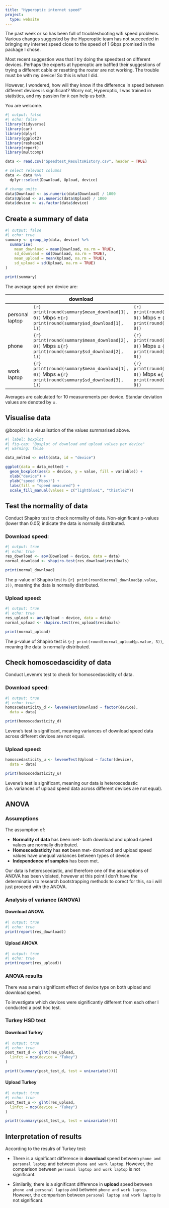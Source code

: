 ```yaml
---
title: "Hyperoptic internet speed"
project:
  type: website
---
```


The past week or so has been full of troubleshooting wifi speed problems. Various changes suggested by the Hyperoptic team has not succeeded in bringing my internet speed close to the speed of 1 Gbps promised in the package I chose. 

Most recent suggestion was that I try doing the speedtest on different devices. Perhaps the experts at hyperoptic are baffled their suggestions of trying a different cable or resetting the router are not working. The trouble must be with my device! So this is what I did. 

However, I wondered, how will they know if the difference in speed between different devices is significant? Worry not, Hyperoptic, I was trained in statistics, and my passion for `R` can help us both. 

You are welcome. 

```r
#| output: false
#| echo: false
library(tidyverse)
library(car)
library(dplyr)
library(ggplot2)
library(reshape2)
library(report)
library(multcomp)

data <- read.csv("Speedtest_ResultsHistory.csv", header = TRUE)

# select relevant columns
data <- data %>%
  dplyr::select(Download, Upload, device)

# change units
data$Download <- as.numeric(data$Download) / 1000
data$Upload <- as.numeric(data$Upload) / 1000
data$device <- as.factor(data$device)
```

## Create a summary of data

```r
#| output: false
#| echo: true
summary <- group_by(data, device) %>%
  summarise(
    mean_download = mean(Download, na.rm = TRUE),
    sd_download = sd(Download, na.rm = TRUE),
    mean_upload = mean(Upload, na.rm = TRUE),
    sd_upload = sd(Upload, na.rm = TRUE)
)

print(summary)
```

The average speed per device are:

|  | download | upload |
|---|---|---|
| personal laptop | `{r} print(round(summary$mean_download[1], 0))` Mbps ±`{r} print(round(summary$sd_download[1], 1))` | `{r} print(round(summary$mean_upload[1], 0))` Mbps ± `{r} print(round(summary$sd_upload[1], 0))` |
| phone | `{r} print(round(summary$mean_download[2], 0))` Mbps ±`{r} print(round(summary$sd_download[2], 1))` | `{r} print(round(summary$mean_upload[2], 0))` Mbps ± `{r} print(round(summary$sd_upload[2], 0))` |
| work laptop | `{r} print(round(summary$mean_download[1], 0))` Mbps ±`{r} print(round(summary$sd_download[3], 1))` | `{r} print(round(summary$mean_upload[3], 0))` Mbps ±`{r} print(round(summary$sd_upload[3], 0))` |

Averages are calculated for 10 measurements per device. Standar deviation values are denoted by ±. 

## Visualise data

@boxplot is a visualisation of the values summarised above.

```r
#| label: boxplot
#| fig-cap: "Boxplot of download and upload values per device"
#| warning: false

data_melted <- melt(data, id = "device")

ggplot(data = data_melted) +
  geom_boxplot(aes(x = device, y = value, fill = variable)) +
  xlab("device") +
  ylab("speed (Mbps)") +
  labs(fill = "speed measured") + 
  scale_fill_manual(values = c("lightblue1", "thistle2"))
```

## Test the normality of data
Conduct Shapiro test to check normality of data. Non-significant p-values (lower than 0.05) indicate the data is normally distributed.

### Download speed:

```r
#| output: true
#| echo: true
res_download <- aov(Download ~ device, data = data)
normal_download <- shapiro.test(res_download$residuals)

print(normal_download)
```

The p-value of Shapiro test is `{r} print(round(normal_download$p.value, 3))`, meaning the data is normally distributed.

### Upload speed:

```r
#| output: true
#| echo: true
res_upload <- aov(Upload ~ device, data = data)
normal_upload <- shapiro.test(res_upload$residuals)

print(normal_upload)
```

The p-value of Shapiro test is `{r} print(round(normal_upload$p.value, 3))`, meaning the data is normally distributed.

## Check homoscedascidity of data
Conduct Levene's test to check for homoscedascidity of data.

### Download speed:
```r
#| output: true
#| echo: true
homoscedasticity_d <- leveneTest(Download ~ factor(device),
  data = data)

print(homoscedasticity_d)
```

Levene's test is significant, meaning variances of download speed data across different devices are not equal.

### Upload speed:
```r
homoscedasticity_u <- leveneTest(Upload ~ factor(device),
  data = data)

print(homoscedasticity_u)
```

Levene's test is significant, meaning our data is heteroscedastic (i.e. variances of upload speed data across different devices are not equal).

## ANOVA

### Assumptions
The assumption of:

- **Normality of data** has been met- both download and upload speed values are normally distributed.
- **Homoscedasticity** has **not** been met- download and upload speed values have unequal variances between types of device. 
- **Independence of samples** has been met.  

Our data is heteroscedastic, and therefore one of the assumptions of ANOVA has been violated, however at this point I don't have the determination to research bootstrapping methods to corect for this, so i will just proceed with the ANOVA.

### Analysis of variance (ANOVA)

#### Download ANOVA
```r
#| output: true
#| echo: true
print(report(res_download))
```

#### Upload ANOVA

```r
#| output: true
#| echo: true
print(report(res_upload))
```

### ANOVA results

There was a main significant effect of device type on both upload and download speed.

To investigate which devices were significantly different from each other I conducted a post hoc test.

### Turkey HSD test

#### Download Turkey

```r
#| output: true
#| echo: true
post_test_d <- glht(res_upload,
  linfct = mcp(device = "Tukey")
)

print((summary(post_test_d, test = univariate())))
```

#### Upload Turkey

```r
#| output: true
#| echo: true
post_test_u <- glht(res_upload,
  linfct = mcp(device = "Tukey")
)

print((summary(post_test_u, test = univariate())))
```

## Interpretation of results 

According to the resulrs of Turkey test:

- There is a significant difference in **download** speed between `phone and personal laptop` and between `phone and work laptop`. However, the comparison between `personal laptop and work laptop` is not significant.

- Similarily, there is a significant difference in **upload** speed between `phone and personal laptop` and between `phone and work laptop`. However, the comparison between `personal laptop and work laptop` is not significant.

